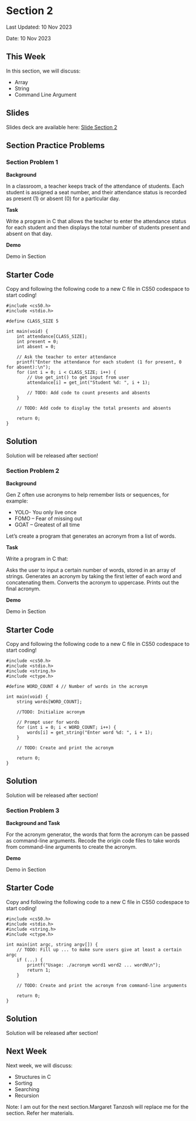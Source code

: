 # Section 2 {.unnumbered}

Last Updated: 10 Nov 2023

Date: 10 Nov 2023


## This Week
In this section, we will discuss:

- Array
- String
- Command Line Argument


## Slides

Slides deck are available here: [Slide Section 2](https://docs.google.com/presentation/d/1hXexoeU-Bq_WKdOZvESQSUM0wd2YPNAA6g9FvRU9PP8/edit?usp=sharing)

## Section Practice Problems

### Section Problem 1

**Background**

In a classroom, a teacher keeps track of the attendance of students. Each student is assigned a seat number, and their attendance status is recorded as present (1) or absent (0) for a particular day.

**Task**

Write a program in C that allows the teacher to enter the attendance status for each student and then displays the total number of students present and absent on that day.

**Demo**

Demo in Section

:::{.callout-note appearance="simple"}

## Starter Code
Copy and following the following code to a new C file in CS50 codespace to start coding!


```
#include <cs50.h>
#include <stdio.h>

#define CLASS_SIZE 5

int main(void) {
    int attendance[CLASS_SIZE];
    int present = 0;
    int absent = 0;

    // Ask the teacher to enter attendance
    printf("Enter the attendance for each student (1 for present, 0 for absent):\n");
    for (int i = 0; i < CLASS_SIZE; i++) {
        // Use get_int() to get input from user
        attendance[i] = get_int("Student %d: ", i + 1);
        
        // TODO: Add code to count presents and absents
    }
    
    // TODO: Add code to display the total presents and absents
    
    return 0;
}
```
:::

::: {.callout-tip collapse="true" appearance="simple"}

## Solution 
Solution will be released after section!
<!--
```
#include <cs50.h>
#include <stdio.h>

#define CLASS_SIZE 30

int main(void) {
    int attendance[CLASS_SIZE];
    int present = 0;
    int absent = 0;

    printf("Enter the attendance for each student (1 for present, 0 for absent):\n");
    for (int i = 0; i < CLASS_SIZE; i++) {
        // Use get_int() to get input from user
        attendance[i] = get_int("Student %d: ", i + 1);
        
        // Add code to count presents and absents
        if (attendance[i] == 1) {
            present++;
        } else {
            absent++;
        }
    }

    // Display the total presents and absents
    printf("Total present: %d\n", present);
    printf("Total absent: %d\n", absent);
    
    return 0;
}
```
-->
:::


### Section Problem 2

**Background**

Gen Z often use acronyms to help remember lists or sequences, for example:

- YOLO- You only live once
- FOMO – Fear of missing out
- GOAT – Greatest of all time

Let’s create a program that generates an acronym from a list of words.

**Task**

Write a program in C that:

Asks the user to input a certain number of words, stored in an array of strings.
Generates an acronym by taking the first letter of each word and concatenating them.
Converts the acronym to uppercase.
Prints out the final acronym.


**Demo**

Demo in Section


:::{.callout-note appearance="simple"}

## Starter Code

Copy and following the following code to a new C file in CS50 codespace to start coding!

```
#include <cs50.h>
#include <stdio.h>
#include <string.h>
#include <ctype.h>

#define WORD_COUNT 4 // Number of words in the acronym

int main(void) {
    string words[WORD_COUNT];
    
    //TODO: Initialize acronym

    // Prompt user for words
    for (int i = 0; i < WORD_COUNT; i++) {
        words[i] = get_string("Enter word %d: ", i + 1);
    }

    // TODO: Create and print the acronym
    
    return 0;
}

```
:::

::: {.callout-tip collapse="true" appearance="simple"}

## Solution 

Solution will be released after section!
<!--
```
#include <cs50.h>
#include <stdio.h>
#include <string.h>
#include <ctype.h>

#define WORD_COUNT 4 // Number of words in the acronym

int main(void) {
    string words[WORD_COUNT];
    char acronym[WORD_COUNT + 1]; // +1 for the null terminator

    // Prompt user for words
    for (int i = 0; i < WORD_COUNT; i++) {
        words[i] = get_string("Enter word %d: ", i + 1);
    }

    // Generate the acronym from the first letter of each word
    for (int i = 0; i < WORD_COUNT; i++) {
        // Check if the first character is a letter
        if (isalpha(words[i][0])) {
            acronym[i] = toupper(words[i][0]);
        } else {
            // Handle the case where the first character is not a letter
            acronym[i] = 'X'; // Placeholder character
        }
    }

    // Null-terminate the acronym string
    acronym[WORD_COUNT] = '\0';

    // Print the final acronym
    printf("The acronym is: %s\n", acronym);
    
    return 0;
}

```
-->
:::

### Section Problem 3

**Background and Task**

For the acronym generator, the words that form the acronym can be passed as command-line arguments.
Recode the origin code files to take words from command-line arguments to create the acronym.

**Demo**

Demo in Section


:::{.callout-note appearance="simple"}

## Starter Code

Copy and following the following code to a new C file in CS50 codespace to start coding!

```
#include <cs50.h>
#include <stdio.h>
#include <string.h>
#include <ctype.h>

int main(int argc, string argv[]) {
    // TODO: Fill up ... to make sure users give at least a certain argc
    if (...) {
        printf("Usage: ./acronym word1 word2 ... wordN\n");
        return 1;
    }

    // TODO: Create and print the acronym from command-line arguments
    
    return 0;
}

```
:::

::: {.callout-tip collapse="true" appearance="simple"}

## Solution 

Solution will be released after section!
<!--
```
#include <cs50.h>
#include <stdio.h>
#include <string.h>
#include <ctype.h>

int main(int argc, string argv[]) {
    if (argc < 2) {
        printf("Usage: ./acronym word1 word2 ... wordN\n");
        return 1;
    }

    for (int i = 1; i < argc; i++) {
        if (isalpha(argv[i][0])) {
            printf("%c", toupper(argv[i][0]));
        }
    }
    printf("\n");
    
    return 0;
}

```
-->
:::

## Next Week
Next week, we will discuss:

- Structures in C
- Sorting
- Searching
- Recursion

Note: I am out for the next section.Margaret Tanzosh will replace me for the section. Refer her materials.


$\,$
